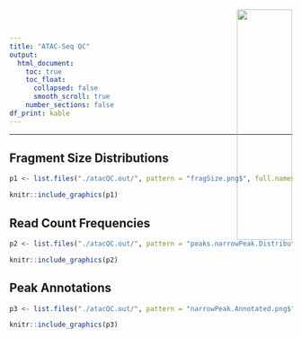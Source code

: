 ```yaml
---
title: "ATAC-Seq QC"
output:
  html_document:
    toc: true
    toc_float: 
      collapsed: false
      smooth_scroll: true
    number_sections: false  
df_print: kable
---
```


<div>
<a href="https://www.rnaseqcore.vet.cornell.edu/" target="_blank" class="trex-logo"> <img src="/home/fa286/trex-extended-logo.png" 
style=
"position:absolute; 
top:0px; 
right:0;
padding:20px; 
height:140px; 
text-align:justify; 
display:block;
width:32%;
height:auto;
margin:0 auto 20px !important;"> </a>
</div>





***
 
## Fragment Size Distributions
```r

p1 <- list.files("./atacQC.out/", pattern = "fragSize.png$", full.names = T)

knitr::include_graphics(p1)

```

## Read Count Frequencies

```r

p2 <- list.files("./atacQC.out/", pattern = "peaks.narrowPeak.Distribution.png$", full.names = T)

knitr::include_graphics(p2)

```

## Peak Annotations

```r

p3 <- list.files("./atacQC.out/", pattern = "narrowPeak.Annotated.png$", full.names = T)

knitr::include_graphics(p3)

```
